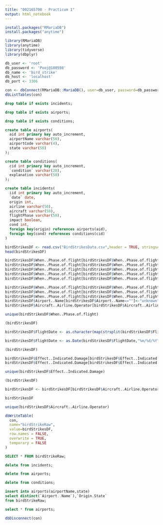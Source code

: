 ```yaml
---
title: "002165700 - Practicum 1"
output: html_notebook
---
```

<!-- QUESTION 1 -->
<!-- Install required packages -->
```r
install.packages("RMariaDB")
install.packages("anytime")
```

<!-- Import required libraries -->
```r
library(RMariaDB)
library(anytime)
library(tidyverse)
library(dbplyr)
```

<!-- Set parameters of MySQL database. These need to be changed accordingly for the project file to execute -->
```r
db_user <- 'root'
db_password <- 'Pooj@180598'
db_name <- 'bird_strike'
db_host <- 'localhost' 
db_port <- 3306
```

```r
con <- dbConnect(RMariaDB::MariaDB(), user=db_user, password=db_password, dbname=db_name, host=db_host)
dbListTables(con)
```

```sql
drop table if exists incidents;
```

```sql
drop table if exists airports;
```

```sql
drop table if exists conditions;
```

```sql
create table airports(
  aid int primary key auto_increment,
  airportName varchar(50),
  airportCode varchar(4),
  state varchar(50)
);
```

```sql
create table conditions(
  cid int primary key auto_increment,
  `condition` varchar(20),
  explanation varchar(50)
);
```

```sql
create table incidents(
  iid int primary key auto_increment,
  `date` date,
  origin int,
  airline varchar(50),
  aircraft varchar(50),
  flightPhase varchar(50),
  impact boolean,
  cond int,
  foreign key(origin) references airports(aid),
  foreign key(cond) references conditions(cid)
)
```

```r
birdStrikesDF <- read.csv("BirdStrikesData.csv",header = TRUE, stringsAsFactors = FALSE);
head(birdStrikesDF)
```

```r
birdStrikesDF$When..Phase.of.flight[birdStrikesDF$When..Phase.of.flight == "Landing Roll"] <- "landing"
birdStrikesDF$When..Phase.of.flight[birdStrikesDF$When..Phase.of.flight=="Approach"]<-"landing"
birdStrikesDF$When..Phase.of.flight[birdStrikesDF$When..Phase.of.flight=="Climb"]<-"inflight"
birdStrikesDF$When..Phase.of.flight[birdStrikesDF$When..Phase.of.flight=="Descent"]<-"landing"
birdStrikesDF$When..Phase.of.flight[birdStrikesDF$When..Phase.of.flight=="Take-off run"]<-"takeoff"

birdStrikesDF$When..Phase.of.flight[birdStrikesDF$When..Phase.of.flight=="Parked"]<-"unknown"
birdStrikesDF$When..Phase.of.flight[birdStrikesDF$When..Phase.of.flight=="Taxi"]<-"unknown"
birdStrikesDF$When..Phase.of.flight[birdStrikesDF$When..Phase.of.flight==""]<-"unknown"
birdStrikesDF$Airport..Name[birdStrikesDF$Airport..Name==""]<-"unknown"
birdStrikesDF$Aircraft..Airline.Operator[birdStrikesDF$Aircraft..Airline.Operator==""]<-"unknown"
```

```r
unique(birdStrikesDF$When..Phase.of.flight)
```

```r
(birdStrikesDF)
```

```r
birdStrikesDF$FlightDate <- as.character(map(strsplit(birdStrikesDF$FlightDate, split = " "), 1))
```

```r
birdStrikesDF$FlightDate <- as.Date(birdStrikesDF$FlightDate,"%m/%d/%Y")
```

```r
(birdStrikesDF)
```

```r
birdStrikesDF$Effect..Indicated.Damage[birdStrikesDF$Effect..Indicated.Damage=="Caused damage"]<-"TRUE"
birdStrikesDF$Effect..Indicated.Damage[birdStrikesDF$Effect..Indicated.Damage=="No damage"]<-"FALSE"
```

```r
unique(birdStrikesDF$Effect..Indicated.Damage)
```

```r
(birdStrikesDF)
```

```r
birdStrikesDF <- birdStrikesDF[birdStrikesDF$Aircraft..Airline.Operator != "MILITARY",]
```

```r
birdStrikesDF
```

```r
unique(birdStrikesDF$Aircraft..Airline.Operator)
```

<!-- QUESTION 2 -->
<!-- Write the birdStrikesDF dataframe to a temporary table -->
```r
dbWriteTable(
  con,
  name="birdStrikeRaw",
  value=birdStrikesDF,
  row.names = FALSE,
  overwrite = TRUE,
  temporary = FALSE
)
```

```sql
SELECT * FROM birdStrikeRaw;
```

```sql
delete from incidents;

```

```sql
delete from airports;
```

```sql
delete from conditions;
```

```sql
insert into airports(airportName,state)
select distinct(`Airport..Name`),`Origin.State`
from birdStrikeRaw;
```

```sql
select * from airports;
```

```r
dbDisconnect(con)
```

<!-- Polpulate the tables with the respective data -->
